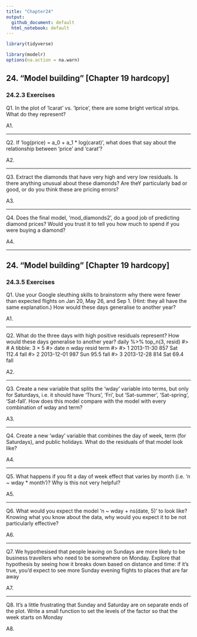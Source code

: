 ```yaml
---
title: "Chapter24"
output:
  github_document: default
  html_notebook: default
---
```


```r
library(tidyverse)

library(modelr)
options(na.action = na.warn)
```


## 24. "Model building" [Chapter 19 hardcopy]
### 24.2.3 Exercises

Q1. In the plot of 'lcarat' vs. 'lprice', there are some bright vertical strips. What do they represent?

A1.

-----------

Q2. If 'log(price) = a_0 + a_1 * log(carat)', what does that say about the relationship between 'price' and 'carat'?

A2.

-----------

Q3.
Extract the diamonds that have very high and very low residuals. Is there anything unusual about these diamonds?
Are theY particularly bad or good, or do you think these are pricing errors?

A3.

-----------

Q4.
Does the final model, 'mod_diamonds2', do a good job of predicting diamond prices?
Would you trust it to tell you how much to spend if you were buying a diamond?

A4.


-----------

## 24. "Model building" [Chapter 19 hardcopy]
### 24.3.5 Exercises

Q1.
Use your Google sleuthing skills to brainstorm why there were fewer than expected flights on Jan 20, May 26, and Sep 1.
(Hint: they all have the same explanation.) How would these days generalise to another year?

A1.

-----------

Q2.
What do the three days with high positive residuals represent? How would these days generalise to another year?
daily %>% 
  top_n(3, resid)
#> # A tibble: 3 × 5
#>         date     n  wday resid   term
#>       <date> <int> <ord> <dbl> <fctr>
#> 1 2013-11-30   857   Sat 112.4   fall
#> 2 2013-12-01   987   Sun  95.5   fall
#> 3 2013-12-28   814   Sat  69.4   fall

A2.

-----------

Q3.
Create a new variable that splits the 'wday' variable into terms, but only for Saturdays,
i.e. it should have 'Thurs', 'Fri', but 'Sat-summer', 'Sat-spring', 'Sat-fall'.
How does this model compare with the model with every combination of wday and term?

A3.

-----------

Q4.
Create a new 'wday' variable that combines the day of week, term (for Saturdays), and public holidays.
What do the residuals of that model look like?

A4.

-----------

Q5.
What happens if you fit a day of week effect that varies by month (i.e. 'n ~ wday * month')?
Why is this not very helpful?

A5.

-----------

Q6.
What would you expect the model 'n ~ wday + ns(date, 5)' to look like?
Knowing what you know about the data, why would you expect it to be not particularly effective?

A6.

-----------

Q7.
We hypothesised that people leaving on Sundays are more likely to be business travellers who need to be somewhere on Monday. Explore that hypothesis by seeing how it breaks down based on distance and time: if it’s true, you’d expect to see more Sunday evening flights to places that are far away

A7.

-----------

Q8.
It’s a little frustrating that Sunday and Saturday are on separate ends of the plot.
Write a small function to set the levels of the factor so that the week starts on Monday

A8.


